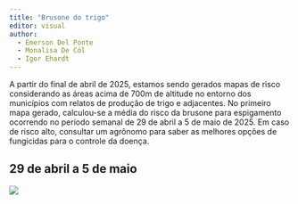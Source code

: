 ```yaml
---
title: "Brusone do trigo"
editor: visual
author: 
  - Emerson Del Ponte
  - Monalisa De Cól
  - Igor Ehardt
---
```


 A partir do final de abril de 2025, estamos sendo gerados mapas de risco considerando as áreas  acima de 700m de altitude no entorno dos municípios com relatos de produção de trigo e adjacentes. No primeiro mapa gerado, calculou-se a média do risco da brusone para espigamento ocorrendo no período semanal de 29 de abril a 5 de maio de 2025. Em caso de risco alto, consultar um agrônomo para saber as melhores opções de fungicidas para o controle da doença.

## 29 de abril a 5 de maio

![](figs/brusone_map_2025_1.jpeg){fig-align="center"}



